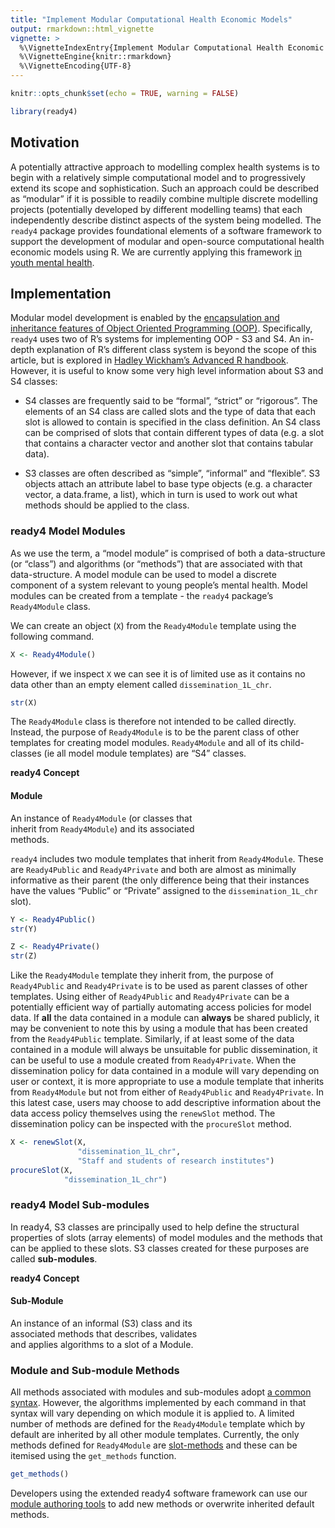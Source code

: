 ```yaml
---
title: "Implement Modular Computational Health Economic Models"
output: rmarkdown::html_vignette
vignette: >
  %\VignetteIndexEntry{Implement Modular Computational Health Economic Models}
  %\VignetteEngine{knitr::rmarkdown}
  %\VignetteEncoding{UTF-8}
---
```


```r
knitr::opts_chunk$set(echo = TRUE, warning = FALSE)
```
```r
library(ready4) 
```

## Motivation
A potentially attractive approach to modelling complex health systems is to begin with a relatively simple computational model and to progressively extend its scope and sophistication. Such an approach could be described as "modular" if it is possible to readily combine multiple discrete modelling projects (potentially developed by different modelling teams) that each independently describe distinct aspects of the system being modelled. The `ready4` package provides foundational elements of a software framework to support the development of modular and open-source computational health economic models using R. We are currently applying this framework [in youth mental health](https://www.ready4-dev.com/docs/model/).

## Implementation
Modular model development is enabled by the [encapsulation and inheritance features of Object Oriented Programming (OOP)](https://www.ready4-dev.com/docs/framework/implementation/paradigm/object-oriented/). Specifically, `ready4` uses two of R's systems for implementing OOP - S3 and S4. An in-depth explanation of R's different class system is beyond the scope of this article, but is explored in [Hadley Wickham's Advanced R handbook](https://adv-r.hadley.nz/oo.html). However, it is useful to know some very high level information about S3 and S4 classes:

 - S4 classes are frequently said to be "formal", "strict" or "rigorous". The elements of an S4 class are called slots and the type of data that each slot is allowed to contain is specified in the class definition. An S4 class can be comprised of slots that contain different types of data (e.g. a slot that contains a character vector and another slot that contains tabular data). 
 
 - S3 classes are often described as "simple", "informal" and "flexible". S3 objects attach an attribute label to base type objects (e.g. a character vector, a data.frame, a list), which in turn is used to work out what methods should be applied to the class. 
 
### ready4 Model Modules
As we use the term, a "model module" is comprised of both a data-structure (or "class") and algorithms (or "methods") that are associated with that data-structure. A model module can be used to model a discrete component of a system relevant to young people's mental health. Model modules can be created from a template - the `ready4` package's `Ready4Module` class. 

We can create an object (`X`) from the `Ready4Module` template using the following command.

```r
X <- Ready4Module()
```

However, if we inspect `X` we can see it is of limited use as it contains no data other than an empty element called `dissemination_1L_chr`.

```r
str(X)
```

The `Ready4Module` class is therefore not intended to be called directly. Instead, the  purpose of `Ready4Module` is to be the parent class of other templates for creating model modules. `Ready4Module` and all of its child-classes (ie all model module templates) are "S4" classes. 

::: {.card .border-primary .mb-3 style="max-width: 20rem;"}

::: {.card-header}
**ready4 Concept**
:::

::: {.card-body}
::: {.card-title}
#### Module
:::
An instance of `Ready4Module` (or classes that inherit from `Ready4Module`) and its associated methods.
:::
:::

`ready4` includes two module templates that inherit from `Ready4Module`. These are `Ready4Public` and `Ready4Private` and both are almost as minimally informative as their parent (the only difference being that their instances have the values "Public" or "Private" assigned to the `dissemination_1L_chr` slot). 

```r
Y <- Ready4Public()
str(Y)
```

```r
Z <- Ready4Private()
str(Z)
```

Like the `Ready4Module` template they inherit from, the purpose of `Ready4Public` and `Ready4Private` is to be used as parent classes of other templates. Using either of `Ready4Public` and `Ready4Private` can be a potentially efficient way of partially automating access policies for model data. If **all** the data contained in a module can **always** be shared publicly, it may be convenient to note this by using a module that has been created from the `Ready4Public` template. Similarly, if at least some of the data contained in a module will always be unsuitable for public dissemination, it can be useful to use a module created from `Ready4Private`. When the dissemination policy for data contained in a module will vary depending on user or context, it is more appropriate to use a module template that inherits from `Ready4Module` but not from either of `Ready4Public` and `Ready4Private`. In this latest case, users may choose to add descriptive information about the data access policy themselves using the `renewSlot` method.  The dissemination policy can be inspected with the `procureSlot` method.

```r
X <- renewSlot(X,
               "dissemination_1L_chr",
               "Staff and students of research institutes")
procureSlot(X,
            "dissemination_1L_chr")
```

### ready4 Model Sub-modules
In ready4, S3 classes are principally used to help define the structural properties of slots (array elements) of model modules and the methods that can be applied to these slots. S3 classes created for these purposes are called **sub-modules**.
 
::: {.card .border-primary .mb-3 style="max-width: 20rem;"}

::: {.card-header}
**ready4 Concept**
:::

::: {.card-body}
::: {.card-title}
#### Sub-Module
:::
An instance of an informal (S3) class and its associated methods that describes, validates and applies algorithms to a slot of a Module.
:::
:::

### Module and Sub-module Methods
All methods associated with modules and sub-modules adopt [a common syntax](https://www.ready4-dev.com/docs/framework/implementation/syntax/). However, the algorithms implemented by each command in that syntax will vary depending on which module it is applied to. A limited number of methods are defined for the `Ready4Module` template which by default are inherited by all other module templates. Currently, the only methods defined for `Ready4Module` are [slot-methods](https://www.ready4-dev.com/docs/framework/implementation/syntax/#slot-generics-and-methods) and these can be itemised using the `get_methods` function. 

```r
get_methods()
```

Developers using the extended ready4 software framework can use our [module authoring tools](https://www.ready4-dev.com/docs/framework/use/authoring-modules/) to add new methods or overwrite inherited default methods.

